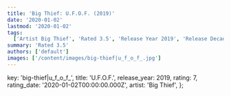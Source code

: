 ```yaml
---
title: 'Big Thief: U.F.O.F. (2019)'
date: '2020-01-02'
lastmod: '2020-01-02'
tags:
  ['Artist Big Thief', 'Rated 3.5', 'Release Year 2019', 'Release Decade 2010']
summary: 'Rated 3.5'
authors: ['default']
images: ['/content/images/big-thief|u_f_o_f_.jpg']
---
```


  key: 'big-thief|u_f_o_f_',
  title: 'U.F.O.F.',
  release_year: 2019,
  rating: 7,
  rating_date: '2020-01-02T00:00:00.000Z',
  artist: 'Big Thief',
};

<MusicRating data={data} />
